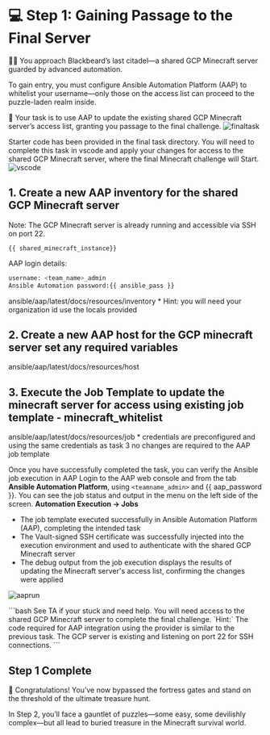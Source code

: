 # 💻 Step 1:  Gaining Passage to the Final Server

🏴‍☠️ You approach Blackbeard’s last citadel—a shared GCP Minecraft server guarded by advanced automation.

To gain entry, you must configure Ansible Automation Platform (AAP) to whitelist your username—only those on the access list can proceed to the puzzle-laden realm inside.

🧩 Your task is to use AAP to update the existing shared GCP Minecraft server’s access list, granting you passage to the final challenge.
![finaltask](/assets/task_4/final_task.png)

Starter code has been provided in the final task directory. You will need to
complete this task in vscode and apply your changes for access to the shared GCP Minecraft server, where the final Minecraft challenge will Start.
![vscode](/assets/task_4/task4-vscode.png)

## 1. Create a new AAP inventory for the shared GCP Minecraft server

Note: The GCP Minecraft server is already running and accessible via SSH on port 22.
```
{{ shared_minecraft_instance}}
```
AAP login details:
```bash
username: <team_name>_admin
Ansible Automation password:{{ ansible_pass }}
```
<Link href="https://registry.terraform.io/providers/ansible/aap/latest/docs/resources/inventory" target="_blank" rel="noopener noreferrer">ansible/aap/latest/docs/resources/inventory</Link>
 * Hint: you will need your organization id use the locals provided


## 2. Create a new AAP host for the GCP minecraft server set any required variables
<Link href="https://registry.terraform.io/providers/ansible/aap/latest/docs/resources/host" target="_blank" rel="noopener noreferrer">ansible/aap/latest/docs/resources/host</Link>


## 3. Execute the Job Template to update the minecraft server for access using existing job template - minecraft_whitelist
<Link href="https://registry.terraform.io/providers/ansible/aap/latest/docs/resources/job" target="_blank" rel="noopener noreferrer">ansible/aap/latest/docs/resources/job</Link>
* credentials are preconfigured and using the same credentials as task 3 no changes are required to the AAP job template

Once you have successfully completed the task, you can verify the Ansible job execution in AAP
Login to the AAP web console and from the tab **Ansible Automation Platform**, using `<teamname_admin>` and {{ aap_password }}.
You can see the job status and output in the menu on the left side of the screen. 
**Automation Execution -> Jobs**

* The job template executed successfully in Ansible Automation Platform (AAP), completing the intended task
* The Vault-signed SSH certificate was successfully injected into the execution environment and used to authenticate with the shared GCP Minecraft server
* The debug output from the job execution displays the results of updating the Minecraft server's access list, confirming the changes were applied

![aaprun](/assets/task_4/task4-aap.png)

<Solution title="Solution: Gain access to the shared GCP Minecraft server using AAP">
```bash
See TA if your stuck and need help.
You will need access to the shared GCP Minecraft server to complete the final challenge.
`Hint:` The code required for AAP integration using the provider is similar to the previous task.
The GCP server is existing and listening on port 22 for SSH connections.
```
</Solution>

## Step 1 Complete

🎉 Congratulations! You’ve now bypassed the fortress gates and stand on the threshold of the ultimate treasure hunt. 

In Step 2, you’ll face a gauntlet of puzzles—some easy, some devilishly complex—but all lead to buried treasure in the Minecraft survival world.

